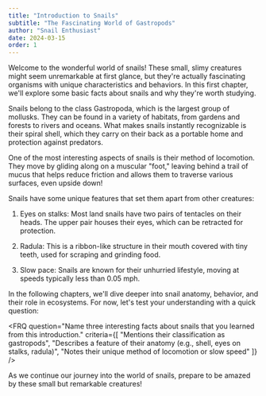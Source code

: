 ```yaml
---
title: "Introduction to Snails"
subtitle: "The Fascinating World of Gastropods"
author: "Snail Enthusiast"
date: 2024-03-15
order: 1
---
```


Welcome to the wonderful world of snails! These small, slimy creatures might seem unremarkable at first glance, but they're actually fascinating organisms with unique characteristics and behaviors. In this first chapter, we'll explore some basic facts about snails and why they're worth studying.

Snails belong to the class Gastropoda, which is the largest group of mollusks. They can be found in a variety of habitats, from gardens and forests to rivers and oceans. What makes snails instantly recognizable is their spiral shell, which they carry on their back as a portable home and protection against predators.

One of the most interesting aspects of snails is their method of locomotion. They move by gliding along on a muscular "foot," leaving behind a trail of mucus that helps reduce friction and allows them to traverse various surfaces, even upside down!

Snails have some unique features that set them apart from other creatures:

1. Eyes on stalks: Most land snails have two pairs of tentacles on their heads. The upper pair houses their eyes, which can be retracted for protection.

2. Radula: This is a ribbon-like structure in their mouth covered with tiny teeth, used for scraping and grinding food.

3. Slow pace: Snails are known for their unhurried lifestyle, moving at speeds typically less than 0.05 mph.

In the following chapters, we'll dive deeper into snail anatomy, behavior, and their role in ecosystems. For now, let's test your understanding with a quick question:

<FRQ 
  question="Name three interesting facts about snails that you learned from this introduction." 
  criteria={[
    "Mentions their classification as gastropods",
    "Describes a feature of their anatomy (e.g., shell, eyes on stalks, radula)",
    "Notes their unique method of locomotion or slow speed"
  ]}
/>

As we continue our journey into the world of snails, prepare to be amazed by these small but remarkable creatures!
